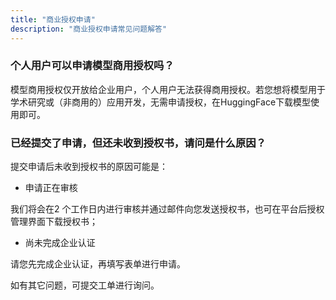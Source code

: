 ```yaml
---
title: "商业授权申请"
description: "商业授权申请常见问题解答"
---
```


### 个人用户可以申请模型商用授权吗？

模型商用授权仅开放给企业用户，个人用户无法获得商用授权。若您想将模型用于学术研究或（非商用的）应用开发，无需申请授权，在HuggingFace下载模型使用即可。

### 已经提交了申请，但还未收到授权书，请问是什么原因？

提交申请后未收到授权书的原因可能是：

- 申请正在审核

我们将会在2 个工作日内进行审核并通过邮件向您发送授权书，也可在平台后授权管理界面下载授权书；

- 尚未完成企业认证

请您先完成企业认证，再填写表单进行申请。

如有其它问题，可提交工单进行询问。